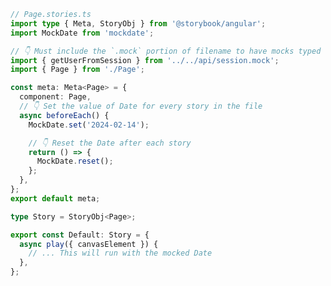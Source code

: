 ```ts
// Page.stories.ts
import type { Meta, StoryObj } from '@storybook/angular';
import MockDate from 'mockdate';

// 👇 Must include the `.mock` portion of filename to have mocks typed correctly
import { getUserFromSession } from '../../api/session.mock';
import { Page } from './Page';

const meta: Meta<Page> = {
  component: Page,
  // 👇 Set the value of Date for every story in the file
  async beforeEach() {
    MockDate.set('2024-02-14');

    // 👇 Reset the Date after each story
    return () => {
      MockDate.reset();
    };
  },
};
export default meta;

type Story = StoryObj<Page>;

export const Default: Story = {
  async play({ canvasElement }) {
    // ... This will run with the mocked Date
  },
};
```
